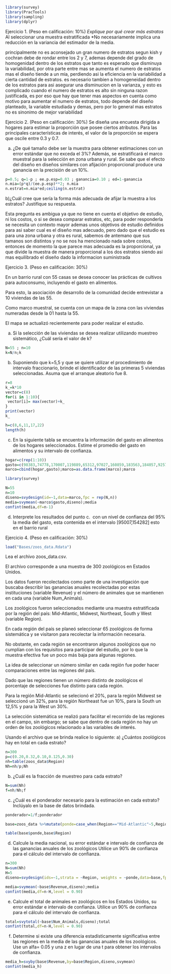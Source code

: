 
```r
library(survey)
library(PracTools)
library(sampling)
library(dplyr)
```

Ejercicio 1.  (Peso en calificación: 10%)
*Explique por qué crear más estratos
*Al seleccionar una muestra estratificada 
*No necesariamente implica una reducción en la variancia del estimador de la media. 

principalmente no es aconsejado un gran numero de estratos segun kish y cochran debe de rondar entre los 2 y 7, ademas depende del grado de homogenidad dentro de los estratos que tanto es esperado que disminuya la variabilidad, por otra parte entre mas se aumenta el numero de estratos mas el diseño tiende a un mia, perdiendo asi la eficiencia en la variabilidad a cierta cantidad de estratos. es necesario tambien a homogeneidad dentro de los estratos para asi asegurar una disminucion en la varianza, y esto es complicado cuando el numero de estratos es alto sin ninguna razon justificada, es por eso que hay que tener mas aspectos en cuenta como motivo para aumentar el numero de estratos, todo depende del diseño planteado, la variable estudiada y demas, pero por lo general mas estratos no es sinonimo de mejor variabilidad


Ejercicio 2. (Peso en calificación: 30%)
Se diseña una encuesta dirigida a hogares para estimar la proporción que posee ciertos atributos. Para las principales características de interés, el valor de la proporción se espera que oscile entre 0.3 y 0.7. 


a)	¿De qué tamaño debe ser la muestra para obtener estimaciones con un error estándar que no exceda el 3%? Además, se estratificará el marco muestral para la selección en zona urbana y rural. Se sabe que el efecto del diseño en diseños similares con afijación proporcional produce una ganancia en la precisión de un 10%.
```r
p=0.5; q=1-p ; ee.p.esp=0.03 ; ganancia=0.10 ; ed=1-ganancia 
n.mia=(p*q)/(ee.p.esp)**2; n.mia
n.estrat=n.mia*ed;ceiling(n.estrat)

```


b)¿Cuál cree que sería la forma más adecuada de afijar la muestra a los estratos? Justifique su respuesta. 

Esta pregunta es ambigua ya que no tiene en cuenta el objetivo de estudio, ni los costos, o si se desea comparar estratos, etc, para poder responderla se necesita un contexto mayor ademas unos objetivos de estudio definidos para asi saber cual es el diseño mas adecuado, pero dado que el estudio es para una zona urbana y otra es rural, sabemos de antemano que sus tamanos son distintos y no se nos ha mencionado nada sobre costos, entonces de momento la que parece mas adecuada es la proporcional, ya que divide la muestra de manera proporcional a los dos estratos siendo asi mas equilibrado el diseño dado la informacion suministrada

Ejercicio 3. (Peso en calificación: 30%)

En un barrio rural con 55 casas se desea conocer las prácticas de cultivos para autoconsumo,
incluyendo el gasto en alimentos.

Para esto, la asociación de desarrollo de la comunidad decide entrevistar a 10 viviendas de las 55.

Como marco muestral, se cuenta con un mapa de la zona con las viviendas numeradas desde la 01 hasta la 55. 

El mapa se actualizó recientemente para poder realizar el estudio. 

a)	Si la selección de las viviendas se desea realizar utilizando muestreo sistemático, ¿Cuál sería el valor de k?
```r
N=55 ; n=10 
k=N/n;k
```
b)	 Suponiendo que k=5,5 y que se quiere utilizar el procedimiento de intervalo fraccionario, brinde el identificador de las primeras 5 viviendas seleccionadas. Asuma que el arranque aleatorio fue 8.

```r
r=8 
k_=k*10
vector=c(8)
for(i in 1:10){
 vector[i]= max(vector)+k_
}
print(vector)
k_

h=c(8,6,11,17,22)
length(h)
```

c)	En la siguiente tabla se encuentra la información del gasto en alimentos de los hogares seleccionados. Estime el promedio del gasto en alimentos y su intervalo de confianza. 
```r
hogar=c(rep(1:10))
gasto=c(98383,74778,170007,119889,65312,97027,160859,183563,184057,92574)
marco=cbind(hogar,gasto);marco=as.data.frame(marco);marco
```

```r
library(survey)
```

```r
N=55
n=10
diseno=svydesign(id=~1,data=marco,fpc = rep(N,n))
media=svymean(~marco$gasto,diseno);media
confint(media,df=n-1)
```

d)	Interprete los resultados del punto c. 
con un nivel de confianza del 95% la media del gasto, esta contenida en el intervalo [95007,154282] esto en el barrio rural 

Ejercicio 4. (Peso en calificación: 30%)

```r
load("Bases/zoos_data.Rdata")
```

Lea el archivo zoos_data.csv.

El archivo corresponde a una muestra de 300 zoológicos en Estados Unidos.

Los datos fueron recolectados como parte de una investigación que buscaba describir las ganancias anuales recolectadas por estas instituciones (variable Revenue) y el número de animales que se mantienen en cada una (variable Num_Animals).

Los zoológicos fueron seleccionados mediante una muestra estratificada por la región del país: Mid-Atlantic, Midwest, Northeast, South y West (variable Region).

En cada región del país se planeó seleccionar 65 zoológicos de forma sistemática y se visitaron para recolectar la información necesaria. 

No obstante, en cada región se encontraron algunos zoológicos que no cumplían con los requisitos para participar del estudio, por lo que la muestra efectiva fue un poco más baja para algunas regiones. 

La idea de seleccionar un número similar en cada región fue poder hacer comparaciones entre las regiones del país. 

Dado que las regiones tienen un número distinto de zoológicos el porcentaje de selecciones fue distinto para cada región.

Para la región Mid-Atlantic se selecionó el 20%,
para la región Midwest se seleccionó un 32%,
para la región Northeast fue un 10%, 
para la South un 12,5%
y para la West un 30%.

La selección sistemática se realizó para facilitar el recorrido de las regiones en el campo, sin embargo; se sabe que dentro de cada región no hay un orden de los zoológicos relacionado a las variables de interés. 


Usando el archivo que se brinda realice lo siguiente: 
a)	¿Cuántos zoológicos hay en total en cada estrato?
```r
n=300
p=c(0.20,0.32,0.10,0.125,0.30)
nh=table(zoos_data$Region)
Nh=nh/p;Nh
```

b)	¿Cuál es la fracción de muestreo para cada estrato?
```r
N=sum(Nh)
f=nh/Nh;f
```

c)	¿Cuál es el ponderador necesario para la estimación en cada estrato? Inclúyalo en la base de datos brindada. 
```r
ponderador=1/f;ponderador
```
```r
base=zoos_data %>%mutate(ponde=case_when(Region=="Mid-Atlantic"~5,Region=="Midwest"~3.125,Region=="Northeast"~10,Region=="South"~8,TRUE~3.33))
```

```r
table(base$ponde,base$Region)
```

d)	Calcule la media nacional, su error estándar e intervalo de confianza de las ganancias anuales de los zoológicos Utilice un 90% de confianza para el cálculo del intervalo de confianza. 
```r
n=300
N=sum(Nh)
H=5
diseno=svydesign(ids=~1,strata = ~Region, weights = ~ponde,data=base,fpc = rep(N,n))
```

```r
media=svymean(~base$Revenue,diseno);media
confint(media,df=n-H,level = 0.90)
```

e)	Calcule el total de animales en zoológicos en los Estados Unidos, su error estándar e intervalo de confianza. Utilice un 90% de confianza para el cálculo del intervalo de confianza.
```r
total=svytotal(~base$Num_Animals,diseno);total
confint(total,df=n-H,level = 0.90)
```

f)	Determine si existe una diferencia estadísticamente significativa entre las regiones en la media de las ganancias anuales de los zoológicos. Use un alfa= 0.05 y una z en lugar de una t para obtener los intervalos de confianza.
```r
media_h=svyby(base$Revenue,by=base$Region,diseno,svymean)
confint(media_h)
```

